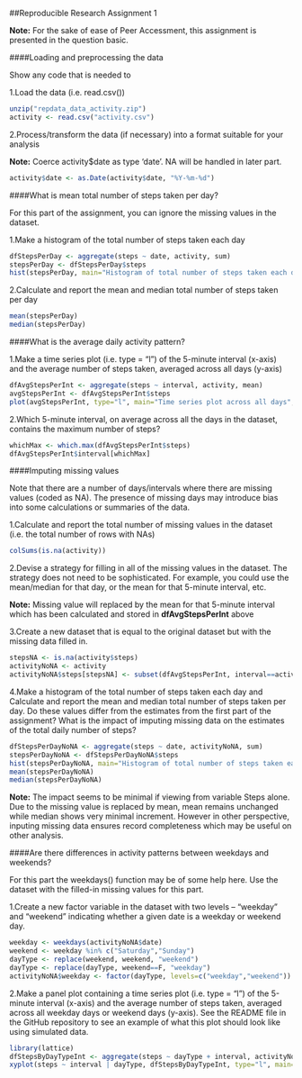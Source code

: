 ##Reproducible Research Assignment 1

**Note:** For the sake of ease of Peer Accessment, this assignment is presented in the question basic.

####Loading and preprocessing the data

Show any code that is needed to

1.Load the data (i.e. read.csv())

```r
unzip("repdata_data_activity.zip")
activity <- read.csv("activity.csv")
```

2.Process/transform the data (if necessary) into a format suitable for your analysis

**Note:** Coerce activity$date as type 'date'. NA will be handled in later part.

```r
activity$date <- as.Date(activity$date, "%Y-%m-%d")
```

####What is mean total number of steps taken per day?

For this part of the assignment, you can ignore the missing values in the dataset.

1.Make a histogram of the total number of steps taken each day

```r
dfStepsPerDay <- aggregate(steps ~ date, activity, sum)
stepsPerDay <- dfStepsPerDay$steps
hist(stepsPerDay, main="Histogram of total number of steps taken each day", xlab="Steps taken per Day")
```

2.Calculate and report the mean and median total number of steps taken per day

```r
mean(stepsPerDay)
median(stepsPerDay)
```

####What is the average daily activity pattern?

1.Make a time series plot (i.e. type = "l") of the 5-minute interval (x-axis) and the average number of steps taken, averaged across all days (y-axis)

```r
dfAvgStepsPerInt <- aggregate(steps ~ interval, activity, mean)
avgStepsPerInt <- dfAvgStepsPerInt$steps
plot(avgStepsPerInt, type="l", main="Time series plot across all days", xlab="5-minite interval", ylab="Average number of steps taken")
```

2.Which 5-minute interval, on average across all the days in the dataset, contains the maximum number of steps?

```r
whichMax <- which.max(dfAvgStepsPerInt$steps)
dfAvgStepsPerInt$interval[whichMax]
```

####Imputing missing values

Note that there are a number of days/intervals where there are missing values (coded as NA). The presence of missing days may introduce bias into some calculations or summaries of the data.

1.Calculate and report the total number of missing values in the dataset (i.e. the total number of rows with NAs)

```r
colSums(is.na(activity))
```

2.Devise a strategy for filling in all of the missing values in the dataset. The strategy does not need to be sophisticated. For example, you could use the mean/median for that day, or the mean for that 5-minute interval, etc.

**Note:** Missing value will replaced by the mean for that 5-minute interval which has been calculated and stored in **dfAvgStepsPerInt** above

3.Create a new dataset that is equal to the original dataset but with the missing data filled in.

```r
stepsNA <- is.na(activity$steps)
activityNoNA <- activity
activityNoNA$steps[stepsNA] <- subset(dfAvgStepsPerInt, interval==activity$interval[stepsNA])$steps
```

4.Make a histogram of the total number of steps taken each day and Calculate and report the mean and median total number of steps taken per day. Do these values differ from the estimates from the first part of the assignment? What is the impact of imputing missing data on the estimates of the total daily number of steps?

```r
dfStepsPerDayNoNA <- aggregate(steps ~ date, activityNoNA, sum)
stepsPerDayNoNA <- dfStepsPerDayNoNA$steps
hist(stepsPerDayNoNA, main="Histogram of total number of steps taken each day", xlab="Steps taken per Day")
mean(stepsPerDayNoNA)
median(stepsPerDayNoNA)
```

**Note:** The impact seems to be minimal if viewing from variable Steps alone. Due to the missing value is replaced by mean, mean remains unchanged while median shows very minimal increment. However in other perspective, inputing missing data ensures record completeness which may be useful on other analysis.

####Are there differences in activity patterns between weekdays and weekends?

For this part the weekdays() function may be of some help here. Use the dataset with the filled-in missing values for this part.

1.Create a new factor variable in the dataset with two levels – “weekday” and “weekend” indicating whether a given date is a weekday or weekend day.

```r
weekday <- weekdays(activityNoNA$date)
weekend <- weekday %in% c("Saturday","Sunday")
dayType <- replace(weekend, weekend, "weekend")
dayType <- replace(dayType, weekend==F, "weekday")
activityNoNA$weekday <- factor(dayType, levels=c("weekday","weekend"))
```

2.Make a panel plot containing a time series plot (i.e. type = "l") of the 5-minute interval (x-axis) and the average number of steps taken, averaged across all weekday days or weekend days (y-axis). See the README file in the GitHub repository to see an example of what this plot should look like using simulated data.

```r
library(lattice)
dfStepsByDayTypeInt <- aggregate(steps ~ dayType + interval, activityNoNA, mean)
xyplot(steps ~ interval | dayType, dfStepsByDayTypeInt, type="l", main="Time series plot across all days", xlab="5-minite interval", ylab="Average number of steps taken")
```
